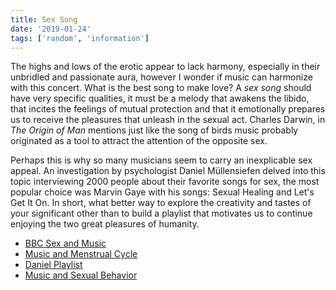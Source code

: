```yaml
---
title: Sex Song
date: '2019-01-24'
tags: ['random', 'information']
---
```


The highs and lows of the erotic appear to lack harmony, especially in their unbridled and passionate aura, however I wonder if music can harmonize with this concert. What is the best song to make love? A *sex song* should have very specific qualities, it must be a melody that awakens the libido, that incites the feelings of mutual protection and that it emotionally prepares us to receive the pleasures that unleash in the sexual act. Charles Darwin, in *The Origin of Man* mentions just like the song of birds music probably originated as a tool to attract the attention of the opposite sex. 

Perhaps this is why so many musicians seem to carry an inexplicable sex appeal. An investigation by psychologist Daniel Müllensiefen delved into this topic interviewing 2000 people about their favorite songs for sex, the most popular choice was Marvin Gaye with his songs: Sexual Healing and Let's Get It On. In short, what better way to explore the creativity and tastes of your significant other than to build a playlist that motivates us to continue enjoying the two great pleasures of humanity.

* [BBC Sex and Music](https://www.bbc.com/future/article/20140423-is-music-really-all-about-sex)
* [Music and Menstrual Cycle](http://rspb.royalsocietypublishing.org/content/281/1784/20140403)
* [Daniel Playlist](http://elitedaily.com/dating/psychology-behind-why-listening-to-music/917394/)
* [Music and Sexual Behavior](https://en.wikibooks.org/wiki/Sex_and_Music)

